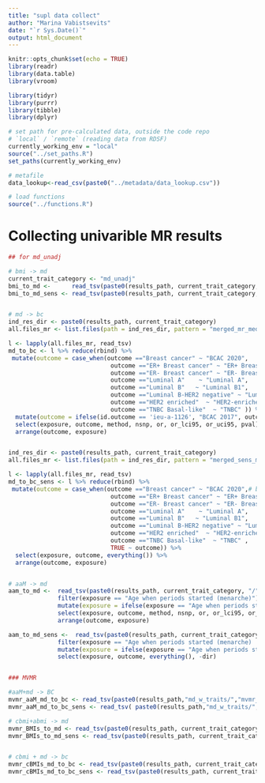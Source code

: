 ```yaml
---
title: "supl data collect"
author: "Marina Vabistsevits"
date: "`r Sys.Date()`"
output: html_document
---
```


```r
knitr::opts_chunk$set(echo = TRUE)
library(readr)
library(data.table)
library(vroom)

library(tidyr)
library(purrr)
library(tibble)
library(dplyr)
```

```r
# set path for pre-calculated data, outside the code repo
# `local` / `remote` (reading data from RDSF)
currently_working_env = "local"
source("../set_paths.R")
set_paths(currently_working_env)

# metafile
data_lookup<-read_csv(paste0("../metadata/data_lookup.csv")) 

# load functions
source("../functions.R")
```

# Collecting univarible MR results
```r
## for md_unadj

# bmi -> md
current_trait_category <- "md_unadj" 
bmi_to_md <-      read_tsv(paste0(results_path, current_trait_category, "/merged_mr_BMI-to-md_unadj.tsv"))
bmi_to_md_sens <- read_tsv(paste0(results_path, current_trait_category, "/merged_sens_mr_BMI-to-md_unadj.tsv"))


# md -> bc
ind_res_dir <- paste0(results_path, current_trait_category)
all.files_mr <- list.files(path = ind_res_dir, pattern = "merged_mr_mediators_*", full.names = T)

l <- lapply(all.files_mr, read_tsv)
md_to_bc <- l %>% reduce(rbind) %>% 
 mutate(outcome = case_when(outcome =="Breast cancer" ~ "BCAC 2020",
                             outcome =="ER+ Breast cancer" ~ "ER+ Breast cancer",
                             outcome =="ER- Breast cancer" ~ "ER- Breast cancer",
                             outcome =="Luminal A"    ~ "Luminal A",   
                             outcome =="Luminal B"   ~ "Luminal B1",  
                             outcome =="Luminal B-HER2 negative" ~ "Luminal B2" ,
                             outcome =="HER2 enriched"  ~ "HER2-enriched" ,
                             outcome =="TNBC Basal-like"  ~ "TNBC" )) %>% 
  mutate(outcome = ifelse(id.outcome == 'ieu-a-1126', "BCAC 2017", outcome)) %>% 
  select(exposure, outcome, method, nsnp, or, or_lci95, or_uci95, pval) %>% 
  arrange(outcome, exposure)


ind_res_dir <- paste0(results_path, current_trait_category)
all.files_mr <- list.files(path = ind_res_dir, pattern = "merged_sens_mr_mediators_*", full.names = T)

l <- lapply(all.files_mr, read_tsv)
md_to_bc_sens <- l %>% reduce(rbind) %>% 
 mutate(outcome = case_when(outcome =="Breast cancer" ~ "BCAC 2020",# bcac 2017 is manually added to file
                             outcome =="ER+ Breast cancer" ~ "ER+ Breast cancer",
                             outcome =="ER- Breast cancer" ~ "ER- Breast cancer",
                             outcome =="Luminal A"    ~ "Luminal A",   
                             outcome =="Luminal B"   ~ "Luminal B1",  
                             outcome =="Luminal B-HER2 negative" ~ "Luminal B2" ,
                             outcome =="HER2 enriched"  ~ "HER2-enriched" ,
                             outcome =="TNBC Basal-like"  ~ "TNBC" ,
                             TRUE ~ outcome)) %>% 
  select(exposure, outcome, everything()) %>% 
  arrange(outcome, exposure)


# aaM -> md
aam_to_md <-  read_tsv(paste0(results_path, current_trait_category, "/", current_trait_category, "_w_traits_biMR_results.tsv")) %>% 
              filter(exposure == "Age when periods started (menarche)") %>% 
              mutate(exposure = ifelse(exposure == "Age when periods started (menarche)", "Age at menarche", exposure)) %>%
              select(exposure, outcome, method, nsnp, or, or_lci95, or_uci95, pval) %>% 
              arrange(outcome, exposure)

aam_to_md_sens <-  read_tsv(paste0(results_path, current_trait_category, "/", current_trait_category, "_w_traits_biMR_results_sens.tsv")) %>% 
              filter(exposure == "Age when periods started (menarche) || id:ukb-b-3768") %>% 
              mutate(exposure = ifelse(exposure == "Age when periods started (menarche) || id:ukb-b-3768", "Age at menarche", exposure)) %>% 
              select(exposure, outcome, everything(), -dir)


### MVMR

#aaM+md -> BC 
mvmr_aaM_md_to_bc <- read_tsv(paste0(results_path,"md_w_traits/","mvmr_results_w_cBMI_unadjMD.tsv"))
mvmr_aaM_md_to_bc_sens <- read_tsv( paste0(results_path,"md_w_traits/","mvmr_sens_results_w_cBMI_unadjMD.tsv"))

# cbmi+abmi -> md
mvmr_BMIs_to_md <- read_tsv(paste0(results_path, current_trait_category, "/mvmr/merged/merged_mvmr_BMIs-md_unadj-to-BCAC.tsv"))
mvmr_BMIs_to_md_sens <- read_tsv(paste0(results_path, current_trait_category, "/mvmr/merged/merged_sens_mvmr_sens_BMIs-md_unadj-to-BCAC.tsv"))


# cbmi + md -> bc
mvmr_cBMIs_md_to_bc <- read_tsv(paste0(results_path, current_trait_category, "/mvmr/merged/merged_mvmr_earlyBMI-md_unadj-to-BCAC.tsv"))
mvmr_cBMIs_md_to_bc_sens <- read_tsv(paste0(results_path, current_trait_category, "/mvmr/merged/merged_sens_mvmr_sens_earlyBMI-md_unadj-to-BCAC.tsv"))

```

